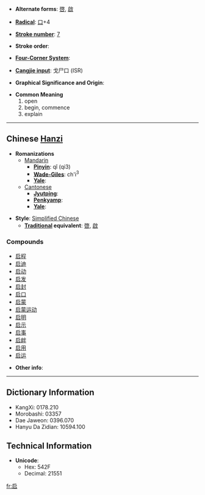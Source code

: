 * '''Alternate forms''': [[啓]], [[啟]]

* '''[[Wiktionary:Chinese radical index| Radical]]''': [[Wiktionary:Chinese radical index 口|口]]+4

* '''[[Wiktionary:Chinese total strokes index|Stroke number]]''': [[Wiktionary:Chinese total strokes index 7|7]]

* '''Stroke order''': 

* '''[[Wiktionary:Chinese four corner index|Four-Corner System]]''': 

* '''[[Wiktionary:Chinese Cangjie index|Cangjie input]]''': 戈尸口 (ISR)

* '''Graphical Significance and Origin''': 

* '''Common Meaning'''
*#open
*# begin, commence
*# explain


----

== Chinese [[Hanzi]] ==

* '''Romanizations'''
** [[Mandarin]]
*** '''[[Pinyin]]''': qǐ (qi3)
*** '''[[Wade-Giles]]''': ch'i<sup>3</sup>
*** '''[[Yale]]''': 
**[[Cantonese]]
***'''[[Jyutping]]''':
***'''[[Penkyamp]]''': 
***'''[[Yale]]''': 

* '''Style''': [[Simplified Chinese]] 
** '''[[Traditional Chinese|Traditional]] equivalent''': [[啓]], [[啟]]

===Compounds===
*[[启程]]
*[[启迪]]
*[[启动]]
*[[启发]]
*[[启封]]
*[[启口]]
*[[启蒙]]
*[[启蒙运动]]
*[[启明]]
*[[启示]]
*[[启事]]
*[[启衅]]
*[[启用]]
*[[启运]]

* '''Other info''': 

----

== Dictionary Information ==

* KangXi: 0178.210
* Morobashi: 03357
* Dae Jaweon: 0396.070
* Hanyu Da Zidian: 10594.100

== Technical Information ==

* '''Unicode''':
** Hex: 542F
** Decimal: 21551

[[fr:启]]